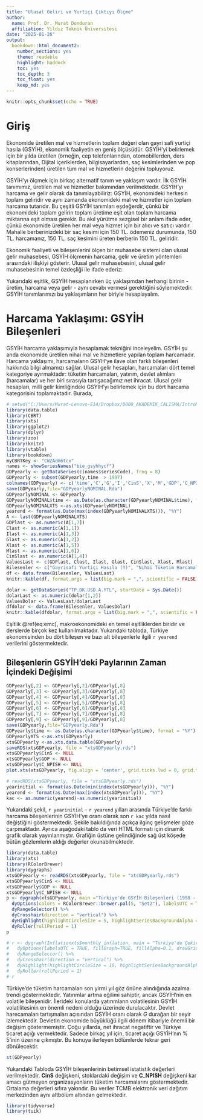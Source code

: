 ```yaml
---
title: "Ulusal Geliri ve Yurtiçi Çıktıyı Ölçme"
author: 
  name: Prof. Dr. Murat Donduran
  affiliation: Yıldız Teknik Üniversitesi
date: "2025-01-26"
output:
  bookdown::html_document2:
    number_sections: yes
    theme: readable
    highlight: haddock
    toc: yes
    toc_depth: 3
    toc_float: yes
    keep_md: yes
---
```




```r
knitr::opts_chunk$set(echo = TRUE)
```

# Giriş

Ekonomide üretilen mal ve hizmetlerin toplam değeri olan gayri safi yurtiçi hasıla (GSYİH), ekonomik faaliyetin en geniş ölçüsüdür. GSYİH'yi belirlemek için bir yılda üretilen (örneğin, cep telefonlarından, otomobillerden, ders kitaplarından, Dijital içeriklerden, bilgisayarlardan, saç kesimlerinden ve pop konserlerinden) üretilen tüm mal ve hizmetlerin değerini topluyoruz. 

GSYİH'yı ölçmek için birkaç alternatif tanım ve yaklaşım vardır. İlk GSYİH tanımımız, üretilen mal ve hizmetler bakımından verilmektedir. GSYİH'yı harcama ve gelir olarak da tanımlayabiliriz: GSYİH, ekonomideki herkesin toplam geliridir ve aynı zamanda ekonomideki mal ve hizmetler için toplam harcama tutarıdır. Bu çeşitli GSYİH tanımları eşdeğerdir, çünkü bir ekonomideki toplam gelirin toplam üretime eşit olan toplam harcama miktarına eşit olması gerekir. Bu akıl yürütme sezgisel bir anlam ifade eder, çünkü ekonomide üretilen her mal veya hizmet için bir alıcı ve satıcı vardır. Mahalle berberinizdeki bir saç kesimi için 150 TL. ödemeniz durumunda, 150 TL. harcamanız, 150 TL. saç kesimini üreten berberin 150 TL. geliridir.

Ekonomik faaliyeti ve bileşenlerini ölçen bir muhasebe sistemi olan ulusal gelir muhasebesi, GSYİH ölçmenin harcama, gelir ve üretim yöntemleri arasındaki ilişkiyi gösterir. Ulusal gelir muhasebesini, ulusal gelir muhasebesinin temel özdeşliği ile ifade ederiz:

\begin{equation}\label{ch01:eq:001}
\textbf{Toplam Üretim} = \textbf{Toplam Harcama} = \textbf{Toplam Gelir}
\end{equation}

Yukarıdaki eşitlik, GSYİH hesaplanırken üç yaklaşımdan herhangi birinin - üretim, harcama veya gelir - aynı cevabı vermesi gerektiğini söylemektedir. GSYİH tanımlarımızı bu yaklaşımların her biriyle hesaplayalım.

# Harcama Yaklaşımı: GSYİH Bileşenleri

GSYİH harcama yaklaşımıyla hesaplamak tekniğini inceleyelim. GSYİH şu anda ekonomide üretilen nihai mal ve hizmetlere yapılan toplam harcamadır. Harcama yaklaşımı, harcamaların GSYH'ye ilave olan farklı bileşenleri hakkında bilgi almamızı sağlar. Ulusal gelir hesapları, harcamaları dört temel kategoriye ayırmaktadır: tüketim harcamaları, yatırım, devlet alımları (harcamalar) ve her biri sırasıyla tartışacağımız net ihracat. Ulusal gelir hesapları, milli gelir kimliğindeki GSYİH'yı belirlemek için bu dört harcama kategorisini toplamaktadır.
\begin{equation}
Y = C + I + G + NX
(\#eq:emc)
\end{equation}
Burada,
\begin{align*}
Y  &=  \text{GSYİH}, \text{toplam üretim(çıktı)},\\
C  &=  \text{tüketim harcamaları},\\
I  &=  \text{yatırımlar},\\
G  &=  \text{hükümet harcamaları},\\
NX &=  \text{net ihracat}.
\end{align*}



```r
# setwd("C:/Users/Murat-Lenovo-E14/Dropbox/0000_AKADEMIK_CALISMA/IntroMacroeconomicsTurkey")
library(data.table)
library(CBRT)
library(xts)
library(ggplot2)
library(dplyr)
library(zoo)
library(knitr)
library(vtable)
library(bookdown)
myCBRTKey <- "CWZAdm6tcx"
names <- showSeriesNames("bie_gsyhhycf")
GDPyearly <- getDataSeries(c(names$seriesCode), freq = 8)
GDPyearly <- subset(GDPyearly,time  > 1997)
colnames(GDPyearly) <- c('time','C','G','I','CinS','X','M','GDP','C_NPISH')
save(GDPyearly,file="GDPyearlyNOMINAL.Rda")
GDPyearlyNOMINAL <- GDPyearly
GDPyearlyNOMINAL$time <- as.Date(as.character(GDPyearlyNOMINAL$time), format = "%Y")
GDPyearlyNOMINALXTS <-as.xts(GDPyearlyNOMINAL)
yearend <- format(as.Date(max(index(GDPyearlyNOMINALXTS))), "%Y")
A <- last(GDPyearlyNOMINALXTS)
GDPlast <- as.numeric(A[1,7])
Clast <- as.numeric(A[1,1])
Ilast <- as.numeric(A[1,3])
Glast <- as.numeric(A[1,2])
Xlast <- as.numeric(A[1,5])
Mlast <- as.numeric(A[1,6])
CinSlast <- as.numeric(A[1,4])
ValuesLast <- c(GDPlast, Clast, Ilast, Glast, CinSlast, Xlast, Mlast)
Bilesenler <- c("Gayrisafi Yurtiçi Hasıla (Y)", "Nihai Tüketim Harcamaları (C)", "Yatırımlar (I)", "Hükümet Harcamaları (G)", "Stoklardaki Değişme", "İhracat (X)", "İthalat (M)")
df <- data.frame(Bilesenler, ValuesLast)
knitr::kable(df, format.args = list(big.mark = ",", scientific = FALSE),, caption = paste(yearend, "YILI GSYİH BİLEŞENLERİ (TL. Cinsinden)"), col.names = gsub("[.]", " ", c("Bileşenler", "Değerler (bin TL.)")))

dolar <- getDataSeries("TP.DK.USD.A.YTL", startDate = Sys.Date())
dolarLast <- as.numeric(dolar[1,2])
ValuesDolar <- ValuesLast/dolarLast
dfdolar <- data.frame(Bilesenler, ValuesDolar)
knitr::kable(dfdolar, format.args = list(big.mark = ",", scientific = FALSE), caption = paste(yearend, "YILI GSYİH BİLEŞENLERİ (Dolar Cinsinden)"), col.names = gsub("[.]", " ", c("Bileşenler", "Değerler (Bin Dolar ($))")))
```

Eşitlik \@ref(eq:emc),  makroekonomideki en temel eşitliklerden biridir ve derslerde birçok kez kullanılmaktadır. Yukarıdaki tabloda, Türkiye ekonomisinden bu dört bileşen ve bazı alt bileşenlerle ilgili `r yearend` verilerini göstermektedir.

## Bileşenlerin GSYİH'deki Paylarının Zaman İçindeki Değişimi



```r
GDPyearly[,2] <- GDPyearly[,2]/GDPyearly[,8]
GDPyearly[,3] <- GDPyearly[,3]/GDPyearly[,8]
GDPyearly[,4] <- GDPyearly[,4]/GDPyearly[,8]
GDPyearly[,5] <- GDPyearly[,5]/GDPyearly[,8]
GDPyearly[,6] <- GDPyearly[,6]/GDPyearly[,8]
GDPyearly[,7] <- GDPyearly[,7]/GDPyearly[,8]
GDPyearly[,9] <- GDPyearly[,9]/GDPyearly[,8]
save(GDPyearly,file="GDPyearly.Rda")
GDPyearly$time <- as.Date(as.character(GDPyearly$time), format = "%Y")
GDPyearlyXTS <-as.xts(GDPyearly)
xtsGDPyearly <-as.xts.data.table(GDPyearly)
saveRDS(xtsGDPyearly, file = "xtsGDPyearly.rds")
xtsGDPyearly$CinS <- NULL
xtsGDPyearly$GDP <- NULL
xtsGDPyearly$C_NPISH <- NULL
plot.xts(xtsGDPyearly, fig.align = 'center', grid.ticks.lwd = 0, grid.ticks.lty = 3, main ="Türkiye'de GSYİH Bileşenleri (1998 - 2024)", main.timespan = FALSE, legend.loc = "topleft", legend(c("C", "I", "G", "X", "M"), lty = c(1, 1), lwd = c(2, 1), col = c("black", "red", "blue", "darkgray", "yellow")))
```

```r
# readRDS(xtsGDPyearly, file = "xtsGDPyearly.rds")
yearinitial <- format(as.Date(min(index(xtsGDPyearly))), "%Y")
yearend <- format(as.Date(max(index(xtsGDPyearly))), "%Y")
kac <- as.numeric(yearend)-as.numeric(yearinitial)
```

Yukarıdaki şekil, `r yearinitial` - `r yearend` yılları arasında Türkiye'de farklı harcama bileşenlerinin GSYİH'ye oranı olarak son `r kac` yılda nasıl değiştiğini göstermektedir. Şekile bakıldığında açıkça ilginç gelişmeler göze çarpmaktadır. Ayrıca aşağodaki tablo da veri HTML formatı için dinamik grafik olarak yayınlanmıştır. Grafiğin üstüne gelindiğinde sağ üst köşede bütün gözlemlerin aldığı değerler okunabilmektedir.


``` r
library(data.table)
library(xts)
library(RColorBrewer)
library(dygraphs)
xtsGDPyearly <- readRDS(xtsGDPyearly, file = "xtsGDPyearly.rds")
xtsGDPyearly$CinS <- NULL
xtsGDPyearly$GDP <- NULL
xtsGDPyearly$C_NPISH <- NULL
p <- dygraph(xtsGDPyearly, main ="Türkiye'de GSYİH Bileşenleri (1998 - 2024)") %>%
  dyOptions(colors = RColorBrewer::brewer.pal(5, "Set2"), labelsUTC = TRUE, fillGraph=TRUE, fillAlpha=0.1, drawGrid = FALSE) %>%
  dyRangeSelector() %>%
  dyCrosshair(direction = "vertical") %>%
  dyHighlight(highlightCircleSize = 5, highlightSeriesBackgroundAlpha = 0.2, hideOnMouseOut = FALSE)  %>%
  dyRoller(rollPeriod = 1)
p

# r <- dygraph(Inflationxts$monthly_inflation, main = "Türkiye'de Çekirdek Enflasyon (H)") %>%
#   dyOptions(labelsUTC = TRUE, fillGraph=TRUE, fillAlpha=0.1, drawGrid = FALSE, colors="#D8AE5A") %>%
#   dyRangeSelector() %>%
#   dyCrosshair(direction = "vertical") %>%
#   dyHighlight(highlightCircleSize = 10, highlightSeriesBackgroundAlpha = 0.2, hideOnMouseOut = FALSE)  %>%
#   dyRoller(rollPeriod = 1)
# r
```

Türkiye'de tüketim harcamaları son yirmi yıl göz önüne alındığında azalma trendi göstermektedir. Yatırımlar artma eğilimi sahiptir, ancak GSYİH'nin en volatile bileşenidir. İlerideki konularda yatırımların volatilesinin GSYİH volatilitesinin en önemli nedeni olduğu üzerinde durulacaktır. Devlet harecamaları tartışmaları açısından GSYİH oranı olarak $G$ durağan bir seyir izlemektedir. Devletin ekonomide büyüklüğü ilgili dönem itibariyle önemli bir değişim göstermemiştir. Çoğu yıllarda, net ihracat negatiftir ve Türkiye ticaret açığı vermektedir. Sadece birkaç yıl için, ticaret açığı GSYİH'nın % 5'inin üzerine çıkmıştır. Bu konuya ilerleyen bölümlerde tekrar geri dönülecektir.

```r
st(GDPyearly)
```

Yukarıdaki Tabloda GSYİH bileşenlerinin betimsel istatistik değerleri verilmektedir. **CinS** değişkeni, stoklardaki değişim ve **C_NPISH** değişkeni kar amacı gütmeyen organizasyonların tüketim harcamalarını göstermektedir. Ortalama değerleri sıfıra yakındır. Bu veriler TCMB elektronik veri dağıtım merkezinden aynı altbölüm altından gelmektedir.

```r
library(tidyverse)
library(tuik)

```

